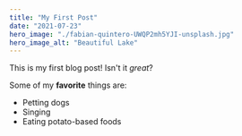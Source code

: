 ```yaml
---
title: "My First Post"
date: "2021-07-23"
hero_image: "./fabian-quintero-UWQP2mh5YJI-unsplash.jpg"
hero_image_alt: "Beautiful Lake"
---
```


This is my first blog post! Isn't it _great_?

Some of my **favorite** things are:

- Petting dogs
- Singing
- Eating potato-based foods
